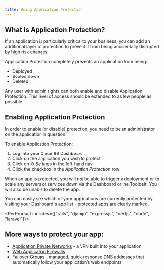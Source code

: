 ```yaml
---
title: Using Application Protection
---
```


## What is Application Protection?

If an application is particularly critical to your business, you can add an additional layer of protection to prevent it from being accidentally disrupted by high risk changes. 

Application Protection completely prevents an application from being:

- Deployed
- Scaled down
- Deleted

<Callout type="warning" title="Minimise admin rights">
Any user with admin rights can both enable and disable Application Protection. This level of access should be extended to as few people as possible. 
</Callout>

## Enabling Application Protection

In order to enable (or disable) protection, you need to be an administrator on the application in question.

To enable Application Protection:

1. Log into your Cloud 66 Dashboard
2. Click on the application you wish to protect
3. Click on ⚙️ *Settings* in the left-hand nav
4. Click the checkbox in the *Application Protection* row

When an app is protected, you will not be able to trigger a deployment or to scale any servers or services down via the Dashboard or the Toolbelt. You will also be unable to delete the app. 

You can easily see which of your applications are currently protected by visiting your Dashboard's app list - protected apps are clearly marked.

<PerProduct includes={["rails", "django", "expressjs", "nextjs", "node", "laravel"]}>
## More ways to protect your app:

- [Application Private Networks](/docs/security/using-application-private-networks) - a VPN built into your application
- [Web Application Firewalls](/docs/security/web-application-firewalls)
- [Failover Groups](/docs/failover-groups/failover-groups) - managed, quick-response DNS addresses that automatically follow your application’s web endpoints
</PerProduct>